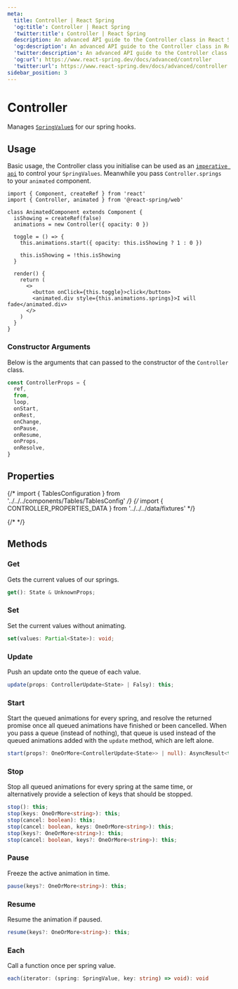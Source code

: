 ```yaml
---
meta:
  title: Controller | React Spring
  'og:title': Controller | React Spring
  'twitter:title': Controller | React Spring
  description: An advanced API guide to the Controller class in React Spring.
  'og:description': An advanced API guide to the Controller class in React Spring.
  'twitter:description': An advanced API guide to the Controller class in React Spring.
  'og:url': https://www.react-spring.dev/docs/advanced/controller
  'twitter:url': https://www.react-spring.dev/docs/advanced/controller
sidebar_position: 3
---
```




# Controller

Manages [`SpringValue`s](/docs/advanced/spring-value) for our spring hooks.

## Usage

Basic usage, the Controller class you initialise can be used as an [`imperative api`](/docs/concepts/imperative-api)
to control your `SpringValues`. Meanwhile you pass `Controller.springs` to your `animated` component.

```tsx
import { Component, createRef } from 'react'
import { Controller, animated } from '@react-spring/web'

class AnimatedComponent extends Component {
  isShowing = createRef(false)
  animations = new Controller({ opacity: 0 })

  toggle = () => {
    this.animations.start({ opacity: this.isShowing ? 1 : 0 })

    this.isShowing = !this.isShowing
  }

  render() {
    return (
      <>
        <button onClick={this.toggle}>click</button>
        <animated.div style={this.animations.springs}>I will fade</animated.div>
      </>
    )
  }
}
```

### Constructor Arguments

Below is the arguments that can passed to the constructor of the `Controller` class.

```ts
const ControllerProps = {
  ref,
  from,
  loop,
  onStart,
  onRest,
  onChange,
  onPause,
  onResume,
  onProps,
  onResolve,
}
```

## Properties

{/* import { TablesConfiguration } from '../../../components/Tables/TablesConfig' */}
{/* import { CONTROLLER_PROPERTIES_DATA } from '../../../data/fixtures' */}

{/* <TablesConfiguration data={CONTROLLER_PROPERTIES_DATA} /> */}

## Methods

### Get

Gets the current values of our springs.

```ts
get(): State & UnknownProps;
```

### Set

Set the current values without animating.

```ts
set(values: Partial<State>): void;
```

### Update

Push an update onto the queue of each value.

```ts
update(props: ControllerUpdate<State> | Falsy): this;
```

### Start

Start the queued animations for every spring, and resolve the returned promise once all queued
animations have finished or been cancelled. When you pass a queue (instead of nothing), that
queue is used instead of the queued animations added with the `update` method, which are left alone.

```ts
start(props?: OneOrMore<ControllerUpdate<State>> | null): AsyncResult<this>;
```

### Stop

Stop all queued animations for every spring at the same time, or alternatively provide a selection
of keys that should be stopped.

```ts
stop(): this;
stop(keys: OneOrMore<string>): this;
stop(cancel: boolean): this;
stop(cancel: boolean, keys: OneOrMore<string>): this;
stop(keys?: OneOrMore<string>): this;
stop(cancel: boolean, keys?: OneOrMore<string>): this;
```

### Pause

Freeze the active animation in time.

```ts
pause(keys?: OneOrMore<string>): this;
```

### Resume

Resume the animation if paused.

```ts
resume(keys?: OneOrMore<string>): this;
```

### Each

Call a function once per spring value.

```ts
each(iterator: (spring: SpringValue, key: string) => void): void
```
